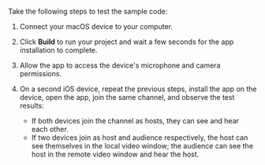 <PlatformWrapper platform="macos">

Take the following steps to test the sample code:

1. Connect your macOS device to your computer.

1. Click **Build** to run your project and wait a few seconds for the app installation to complete.

1. Allow the app to access the device's microphone and camera permissions.

1. On a second iOS device, repeat the previous steps, install the app on the device, open the app, join the same channel, and observe the test results:

    * If both devices join the channel as hosts, they can see and hear each other.
    * If two devices join as host and audience respectively, the host can see themselves in the local video window; the audience can see the host in the remote video window and hear the host.

</PlatformWrapper>